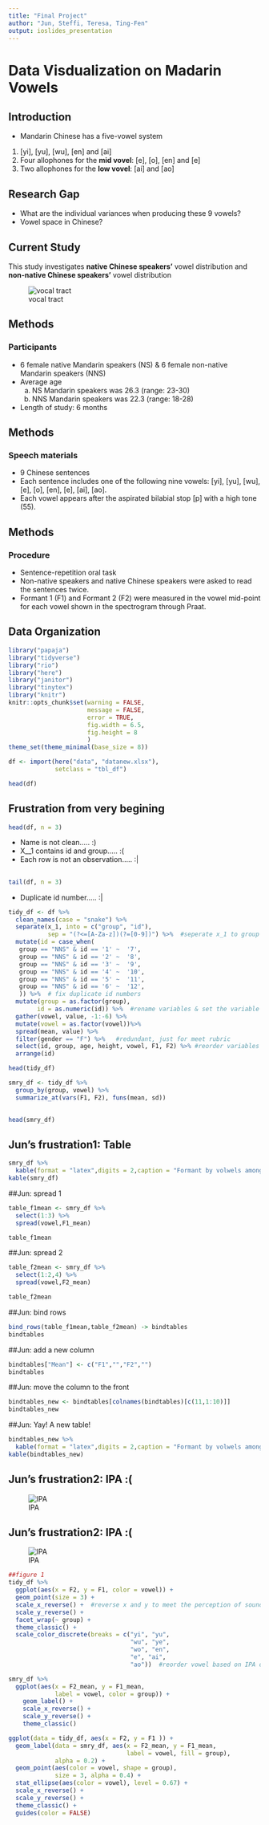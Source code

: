 ```yaml
---
title: "Final Project"
author: "Jun, Steffi, Teresa, Ting-Fen"
output: ioslides_presentation
---
```


# Data Visdualization on Madarin Vowels

## Introduction

* Mandarin Chinese has a five-vowel system 
1. [yi], [yu], [wu], [en] and [ai]
2. Four allophones for the **mid vovel**: [e], [o], [en] and [e]
3. Two allophones for the **low vovel**: [ai] and [ao]

## Research Gap
- What are the individual variances when producing these 9 vowels? 
- Vowel space in Chinese? 

## Current Study
This study investigates **native Chinese speakers'** vowel distribution and **non-native Chinese speakers'** vowel distribution

![vocal tract](picture/mouth.jpg)

## Methods
### Participants
- 6 female native Mandarin speakers (NS) & 6 female non-native Mandarin speakers (NNS)
- Average age
  a. NS Mandarin speakers was 26.3 (range: 23-30)
  b. NNS Mandarin speakers was 22.3 (range: 18-28)
- Length of study: 6 months 

## Methods 
### Speech materials 
- 9 Chinese sentences
- Each sentence includes one of the following nine vowels: [yi], [yu], [wu], [e], [o], [en], [e], [ai], [ao]. 
- Each vowel appears after the aspirated bilabial stop [p] with a high tone (55).

## Methods
### Procedure
- Sentence-repetition oral task
- Non-native speakers and native Chinese speakers were asked to read the sentences twice.
- Formant 1 (F1) and Formant 2 (F2) were measured in the vowel mid-point for each vowel shown in the spectrogram through Praat.

## Data Organization
```r
library("papaja")
library("tidyverse")
library("rio")
library("here")
library("janitor")
library("tinytex")
library("knitr")
knitr::opts_chunk$set(warning = FALSE,
                      message = FALSE,
                      error = TRUE,
                      fig.width = 6.5,
                      fig.height = 8
                      )
theme_set(theme_minimal(base_size = 8))

```

```r
df <- import(here("data", "datanew.xlsx"),
             setclass = "tbl_df")

head(df)

```

## Frustration from very begining
```r
head(df, n = 3)
```
- Name is not clean..... :)
- X__1 contains id and group..... :(
- Each row is not an observation..... :| 

##
```r
tail(df, n = 3)
```
- Duplicate id number..... :| 

```r
tidy_df <- df %>% 
  clean_names(case = "snake") %>% 
  separate(x_1, into = c("group", "id"),
           sep = "(?<=[A-Za-z])(?=[0-9])") %>%  #seperate x_1 to group (NS vs. NNS) & id
  mutate(id = case_when(
   group == "NNS" & id == '1' ~  '7',
   group == "NNS" & id == '2' ~  '8',
   group == "NNS" & id == '3' ~  '9',
   group == "NNS" & id == '4' ~  '10',
   group == "NNS" & id == '5' ~  '11',
   group == "NNS" & id == '6' ~  '12',
   )) %>%  # fix duplicate id numbers
  mutate(group = as.factor(group),
        id = as.numeric(id)) %>%  #rename variables & set the variable types
  gather(vowel, value, -1:-6) %>%
  mutate(vowel = as.factor(vowel))%>%
  spread(mean, value) %>%
  filter(gender == "F") %>%   #redundant, just for meet rubric
  select(id, group, age, height, vowel, F1, F2) %>% #reorder variables & discard gender
  arrange(id)

head(tidy_df)


```
```r
smry_df <- tidy_df %>% 
  group_by(group, vowel) %>% 
  summarize_at(vars(F1, F2), funs(mean, sd)) 
  

head(smry_df)
```

## Jun's frustration1: Table
```r
smry_df %>% 
  kable(format = "latex",digits = 2,caption = "Formant by volwels among non-native and native groups",booktabs = T)
kable(smry_df)
```

##Jun: spread 1
```r
table_f1mean <- smry_df %>% 
  select(1:3) %>% 
  spread(vowel,F1_mean) 

table_f1mean
```

##Jun: spread 2
```r
table_f2mean <- smry_df %>%
  select(1:2,4) %>% 
  spread(vowel,F2_mean) 

table_f2mean
```

##Jun: bind rows
```r
bind_rows(table_f1mean,table_f2mean) -> bindtables 
bindtables
```

##Jun: add a new column 
```r
bindtables["Mean"] <- c("F1","","F2","")
bindtables
```

##Jun: move the column to the front
```r
bindtables_new <- bindtables[colnames(bindtables)[c(11,1:10)]]
bindtables_new
```

##Jun: Yay! A new table!
```r
bindtables_new %>% 
  kable(format = "latex",digits = 2,caption = "Formant by volwels among non-native and native groups", booktabs = T) 
kable(bindtables_new)
```

## Jun's frustration2: IPA :(
![IPA](https://i.kinja-img.com/gawker-media/image/upload/s--QVYSNn4G--/c_scale,f_auto,fl_progressive,q_80,w_800/v994hcgmyene5oix7jo2.jpg)


## Jun's frustration2: IPA :(
![IPA](http://www.heatherhightower.com/wp-content/uploads/2014/10/IPA-face-image.jpeg)


```r
##figure 1 
tidy_df %>% 
  ggplot(aes(x = F2, y = F1, color = vowel)) + 
  geom_point(size = 3) +
  scale_x_reverse() +  #reverse x and y to meet the perception of sounds
  scale_y_reverse() +
  facet_wrap(~ group) + 
  theme_classic() +
  scale_color_discrete(breaks = c("yi", "yu", 
                                  "wu", "ye", 
                                  "wo", "en", 
                                  "e", "ai", 
                                  "ao"))  #reorder vowel based on IPA order
```

```r
smry_df %>% 
  ggplot(aes(x = F2_mean, y = F1_mean, 
             label = vowel, color = group)) +
    geom_label() +
    scale_x_reverse() +  
    scale_y_reverse() +
    theme_classic()

```

```r
ggplot(data = tidy_df, aes(x = F2, y = F1 )) +
  geom_label(data = smry_df, aes(x = F2_mean, y = F1_mean, 
                                 label = vowel, fill = group),
             alpha = 0.2) +
  geom_point(aes(color = vowel, shape = group),
             size = 3, alpha = 0.4) +
  stat_ellipse(aes(color = vowel), level = 0.67) +
  scale_x_reverse() +  
  scale_y_reverse() +
  theme_classic() +
  guides(color = FALSE)

```

